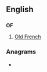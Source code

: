 {{also|of|of-}}
==English==

==={{abbreviation}}===
'''OF'''

# [[Old French]]

===Anagrams===
* {{alphagram|[[fo#English|fo]]}}